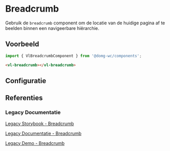 
# Breadcrumb

Gebruik de `breadcrumb` component om de locatie van de huidige pagina af te beelden binnen een navigeerbare hiërarchie.

## Voorbeeld

```js
import { VlBreadcrumbComponent } from '@domg-wc/components';
```

```html
<vl-breadcrumb></vl-breadcrumb>
```

<Canvas of={VlBreadcrumbStories.BreadcrumbDefault} />


## Configuratie

<ArgTypes of={VlBreadcrumbStories.BreadcrumbDefault} />


## Referenties

### Legacy Documentatie

[Legacy Storybook - Breadcrumb](https://webcomponenten.omgeving.vlaanderen.be/storybook/?path=/docs/custom-elements-vl-breadcrumb--breadcrumb-default)

[Legacy Documentatie - Breadcrumb](https://webcomponenten.omgeving.vlaanderen.be/doc/VlBreadcrumb.html)

[Legacy Demo - Breadcrumb](https://webcomponenten.omgeving.vlaanderen.be/demo/vl-breadcrumb.html)
